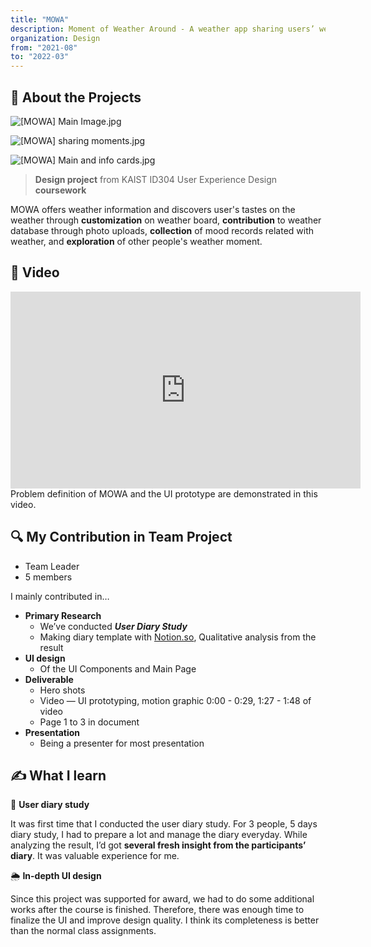 ```yaml
---
title: "MOWA"
description: Moment of Weather Around - A weather app sharing users’ weather moments 
organization: Design
from: "2021-08"
to: "2022-03"
---
```


## 📝 About the Projects

![[MOWA] Main Image.jpg](/img/proj_mowa_1.jpg)

![[MOWA] sharing moments.jpg](/img/proj_mowa_2.jpg)

![[MOWA] Main and info cards.jpg](/img/proj_mowa_3.jpg)

> **Design project** from KAIST ID304 User Experience Design **coursework**
> 

MOWA offers weather information and discovers user's tastes on the weather through **customization** on weather board, **contribution** to weather database through photo uploads, **collection** of mood records related with weather, and **exploration** of other people's weather moment.

## 🎥 Video

<iframe width="560" height="315" 
src="https://www.youtube.com/embed/waEECbO6NFk?si=u0a9Gsyle8vCvZ0W" 
title="YouTube video player" frameborder="0" allow="accelerometer; 
autoplay; clipboard-write; encrypted-media; gyroscope; picture-in-picture; web-share" 
referrerpolicy="strict-origin-when-cross-origin" allowfullscreen></iframe>
Problem definition of MOWA and the UI prototype are demonstrated in this video.

## 🔍 My Contribution in Team Project

- Team Leader
- 5 members

I mainly contributed in…

- **Primary Research**
    - We’ve conducted ***User Diary Study***
    - Making diary template with [Notion.so](http://Notion.so), Qualitative analysis from the result
- **UI design**
    - Of the UI Components and Main Page
- **Deliverable**
    - Hero shots
    - Video — UI prototyping, motion graphic 0:00 - 0:29, 1:27 - 1:48 of video
    - Page 1 to 3 in document
- **Presentation**
    - Being a presenter for most presentation

## ✍️ What I learn

📓 **User diary study**

It was first time that I conducted the user diary study. For 3 people, 5 days diary study, I had to prepare a lot and manage the diary everyday. While analyzing the result, I’d got **several fresh insight from the participants’ diary**. It was valuable experience for me.

🌦 **In-depth UI design**

Since this project was supported for award, we had to do some additional works after the course is finished. Therefore, there was enough time to finalize the UI and improve design quality. I think its completeness is better than the normal class assignments.